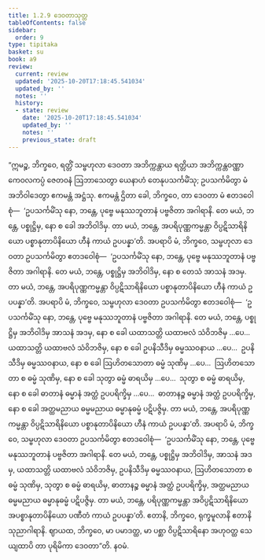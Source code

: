 ```yaml
---
title: 1.2.9 ဒေဝတာသုတ္တ
tableOfContents: false
sidebar:
  order: 9
type: tipitaka
basket: su
book: a9
review:
  current: review
  updated: '2025-10-20T17:18:45.541034'
  updated_by: ''
  notes: ''
  history:
  - state: review
    date: '2025-10-20T17:18:45.541034'
    updated_by: ''
    notes: ''
    previous_state: draft
---
```



<DynamicBreadcrumb />


<ReviewStatus review={frontmatter.review} showDetails={true} />

<HypothesisAnnotation frontmatter={frontmatter} />

<Division number="19" book="a9" e="ch" v="17" p="193">

<Paragraph number="161" book="a9">
“ဣမဉ္စ, ဘိက္ခဝေ, ရတ္တိံ သမ္ဗဟုလာ ဒေဝတာ အဘိက္ကန္တာယ ရတ္တိယာ အဘိက္ကန္တဝဏ္ဏာ ကေဝလကပ္ပံ ဇေတဝနံ ဩဘာသေတွာ ယေနာဟံ တေနုပသင်္ကမိံသု; ဥပသင်္ကမိတွာ မံ အဘိဝါဒေတွာ ဧကမန္တံ အဋ္ဌံသု. ဧကမန္တံ ဌိတာ ခေါ, ဘိက္ခဝေ, တာ ဒေဝတာ မံ ဧတဒဝေါစုံ—  ‘ဥပသင်္ကမိံသု နော, ဘန္တေ, ပုဗ္ဗေ မနုဿဘူတာနံ ပဗ္ဗဇိတာ အဂါရာနိ. တေ မယံ, ဘန္တေ, ပစ္စုဋ္ဌိမှ, နော စ ခေါ အဘိဝါဒိမှ. တာ မယံ, ဘန္တေ, အပရိပုဏ္ဏကမ္မန္တာ ဝိပ္ပဋိသာရိနိယော ပစ္စာနုတာပိနိယော ဟီနံ ကာယံ ဥပပန္နာ’တိ.
</Paragraph>

<Paragraph number="162" book="a9">
အပရာပိ မံ, ဘိက္ခဝေ, သမ္ဗဟုလာ ဒေဝတာ ဥပသင်္ကမိတွာ ဧတဒဝေါစုံ—  ‘ဥပသင်္ကမိံသု နော, ဘန္တေ, ပုဗ္ဗေ မနုဿဘူတာနံ ပဗ္ဗဇိတာ အဂါရာနိ. တေ မယံ, ဘန္တေ, ပစ္စုဋ္ဌိမှ အဘိဝါဒိမှ, နော စ တေသံ အာသနံ အဒမှ. တာ မယံ, ဘန္တေ, အပရိပုဏ္ဏကမ္မန္တာ ဝိပ္ပဋိသာရိနိယော ပစ္စာနုတာပိနိယော ဟီနံ ကာယံ ဥပပန္နာ’တိ.
</Paragraph>

<Paragraph number="163" book="a9">
အပရာပိ မံ, ဘိက္ခဝေ, သမ္ဗဟုလာ ဒေဝတာ ဥပသင်္ကမိတွာ ဧတဒဝေါစုံ—  ‘ဥပသင်္ကမိံသု နော, ဘန္တေ, ပုဗ္ဗေ မနုဿဘူတာနံ ပဗ္ဗဇိတာ အဂါရာနိ. တေ မယံ, ဘန္တေ, ပစ္စုဋ္ဌိမှ အဘိဝါဒိမှ အာသနံ အဒမှ, နော စ ခေါ ယထာသတ္တိ ယထာဗလံ သံဝိဘဇိမှ …ပေ…  ယထာသတ္တိ ယထာဗလံ သံဝိဘဇိမှ, နော စ ခေါ ဥပနိသီဒိမှ ဓမ္မဿဝနာယ …ပေ…  ဥပနိသီဒိမှ ဓမ္မဿဝနာယ, နော စ ခေါ ဩဟိတသောတာ ဓမ္မံ သုဏိမှ …ပေ…  ဩဟိတသောတာ စ ဓမ္မံ သုဏိမှ, နော စ ခေါ သုတွာ ဓမ္မံ ဓာရယိမှ …ပေ…  သုတွာ စ ဓမ္မံ ဓာရယိမှ, နော စ ခေါ ဓာတာနံ ဓမ္မာနံ အတ္ထံ ဥပပရိက္ခိမှ …ပေ…  ဓာတာနဉ္စ ဓမ္မာနံ အတ္ထံ ဥပပရိက္ခိမှ, နော စ ခေါ အတ္ထမညာယ ဓမ္မမညာယ ဓမ္မာနုဓမ္မံ ပဋိပဇ္ဇိမှ. တာ မယံ, ဘန္တေ, အပရိပုဏ္ဏကမ္မန္တာ ဝိပ္ပဋိသာရိနိယော ပစ္စာနုတာပိနိယော ဟီနံ ကာယံ ဥပပန္နာ’တိ.
</Paragraph>

<Paragraph number="164" book="a9">
အပရာပိ မံ, ဘိက္ခဝေ, သမ္ဗဟုလာ ဒေဝတာ ဥပသင်္ကမိတွာ ဧတဒဝေါစုံ—  ‘ဥပသင်္ကမိံသု နော, ဘန္တေ, ပုဗ္ဗေ မနုဿဘူတာနံ ပဗ္ဗဇိတာ အဂါရာနိ. တေ မယံ, ဘန္တေ, ပစ္စုဋ္ဌိမှ အဘိဝါဒိမှ, အာသနံ အဒမှ, ယထာသတ္တိ ယထာဗလံ သံဝိဘဇိမှ, ဥပနိသီဒိမှ ဓမ္မဿဝနာယ, ဩဟိတသောတာ စ ဓမ္မံ သုဏိမှ, သုတွာ စ ဓမ္မံ ဓာရယိမှ, ဓာတာနဉ္စ ဓမ္မာနံ အတ္ထံ ဥပပရိက္ခိမှ, အတ္ထမညာယ ဓမ္မမညာယ ဓမ္မာနုဓမ္မံ ပဋိပဇ္ဇိမှ. တာ မယံ, ဘန္တေ, ပရိပုဏ္ဏကမ္မန္တာ အဝိပ္ပဋိသာရိနိယော အပစ္စာနုတာပိနိယော ပဏီတံ ကာယံ ဥပပန္နာ’တိ. ဧတာနိ, ဘိက္ခဝေ, ရုက္ခမူလာနိ ဧတာနိ သုညာဂါရာနိ. ဈာယထ, ဘိက္ခဝေ, မာ ပမာဒတ္ထ, မာ ပစ္ဆာ ဝိပ္ပဋိသာရိနော အဟုဝတ္ထ သေယျထာပိ တာ ပုရိမိကာ ဒေဝတာ”တိ.

</Paragraph>
</Division>

<Paragraph number="165" type="center" book="a9">
နဝမံ.
</Paragraph>